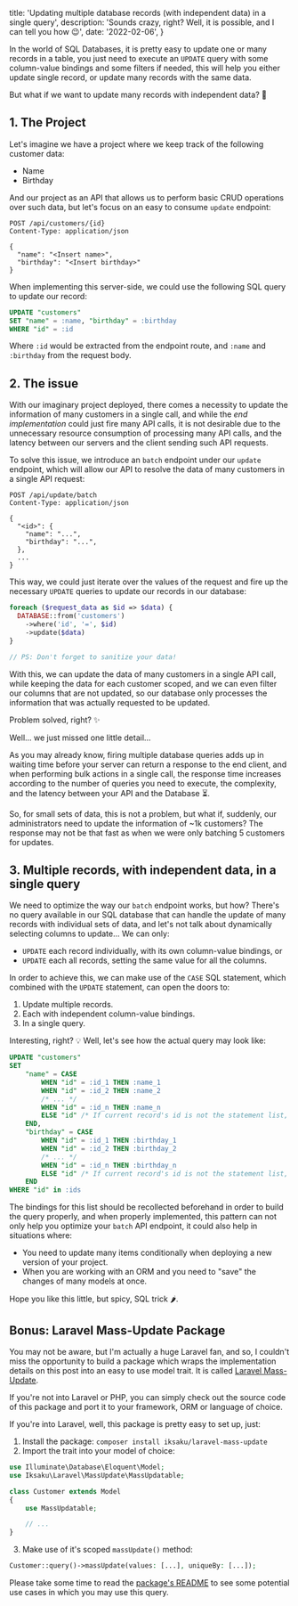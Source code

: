   title:
    'Updating multiple database records (with independent data) in a single query',
  description:
    'Sounds crazy, right? Well, it is possible, and I can tell you how 😉',
  date: '2022-02-06',
}

In the world of SQL Databases, it is pretty easy to update one or many records
in a table, you just need to execute an `UPDATE` query with some column-value
bindings and some filters if needed, this will help you either update single
record, or update many records with the same data.

But what if we want to update many records with independent data? 🤔

<!--more-->

## 1. The Project

Let's imagine we have a project where we keep track of the following customer
data:

- Name
- Birthday

And our project as an API that allows us to perform basic CRUD operations over
such data, but let's focus on an easy to consume `update` endpoint:

```http request
POST /api/customers/{id}
Content-Type: application/json

{
  "name": "<Insert name>",
  "birthday": "<Insert birthday>"
}
```

When implementing this server-side, we could use the following SQL query to
update our record:

```sql
UPDATE "customers"
SET "name" = :name, "birthday" = :birthday
WHERE "id" = :id
```

Where `:id` would be extracted from the endpoint route, and `:name` and
`:birthday` from the request body.

## 2. The issue

With our imaginary project deployed, there comes a necessity to update the
information of many customers in a single call, and while the _end
implementation_ could just fire many API calls, it is not desirable due to the
unnecessary resource consumption of processing many API calls, and the latency
between our servers and the client sending such API requests.

To solve this issue, we introduce an `batch` endpoint under our `update`
endpoint, which will allow our API to resolve the data of many customers in a
single API request:

```http request
POST /api/update/batch
Content-Type: application/json

{
  "<id>": {
    "name": "...",
    "birthday": "...",
  },
  ...
}
```

This way, we could just iterate over the values of the request and fire up the
necessary `UPDATE` queries to update our records in our database:

```php
foreach ($request_data as $id => $data) {
  DATABASE::from('customers')
    ->where('id', '=', $id)
    ->update($data)
}

// PS: Don't forget to sanitize your data!
```

With this, we can update the data of many customers in a single API call, while
keeping the data for each customer scoped, and we can even filter our columns
that are not updated, so our database only processes the information that was
actually requested to be updated.

Problem solved, right? ✨

Well... we just missed one little detail...

As you may already know, firing multiple database queries adds up in waiting
time before your server can return a response to the end client, and when
performing bulk actions in a single call, the response time increases according
to the number of queries you need to execute, the complexity, and the latency
between your API and the Database ⏳.

So, for small sets of data, this is not a problem, but what if, suddenly, our
administrators need to update the information of ~1k customers? The response may
not be that fast as when we were only batching 5 customers for updates.

## 3. Multiple records, with independent data, in a single query

We need to optimize the way our `batch` endpoint works, but how? There's no
query available in our SQL database that can handle the update of many records
with individual sets of data, and let's not talk about dynamically selecting
columns to update... We can only:

- `UPDATE` each record individually, with its own column-value bindings, or
- `UPDATE` each all records, setting the same value for all the columns.

In order to achieve this, we can make use of the `CASE` SQL statement, which
combined with the `UPDATE` statement, can open the doors to:

1. Update multiple records.
2. Each with independent column-value bindings.
3. In a single query.

Interesting, right? 💡 Well, let's see how the actual query may look like:

```sql
UPDATE "customers"
SET
    "name" = CASE
        WHEN "id" = :id_1 THEN :name_1
        WHEN "id" = :id_2 THEN :name_2
        /* ... */
        WHEN "id" = :id_n THEN :name_n
        ELSE "id" /* If current record's id is not the statement list, then fallback to it's own value */
    END,
    "birthday" = CASE
        WHEN "id" = :id_1 THEN :birthday_1
        WHEN "id" = :id_2 THEN :birthday_2
        /* ... */
        WHEN "id" = :id_n THEN :birthday_n
        ELSE "id" /* If current record's id is not the statement list, then fallback to it's own value */
    END
WHERE "id" in :ids
```

The bindings for this list should be recollected beforehand in order to build
the query properly, and when properly implemented, this pattern can not only
help you optimize your `batch` API endpoint, it could also help in situations
where:

- You need to update many items conditionally when deploying a new version of
  your project.
- When you are working with an ORM and you need to "save" the changes of many
  models at once.

Hope you like this little, but spicy, SQL trick 🌶.

## Bonus: Laravel Mass-Update Package

You may not be aware, but I'm actually a huge Laravel fan, and so, I couldn't
miss the opportunity to build a package which wraps the implementation details
on this post into an easy to use model trait. It is called
[Laravel Mass-Update](https://github.com/iksaku/laravel-mass-update).

If you're not into Laravel or PHP, you can simply check out the source code of
this package and port it to your framework, ORM or language of choice.

If you're into Laravel, well, this package is pretty easy to set up, just:

1. Install the package: `composer install iksaku/laravel-mass-update`
2. Import the trait into your model of choice:

```php
use Illuminate\Database\Eloquent\Model;
use Iksaku\Laravel\MassUpdate\MassUpdatable;

class Customer extends Model
{
    use MassUpdatable;

    // ...
}
```

3. Make use of it's scoped `massUpdate()` method:

```php
Customer::query()->massUpdate(values: [...], uniqueBy: [...]);
```

Please take some time to read the
[package's README](https://github.com/iksaku/laravel-mass-update#readme) to see
some potential use cases in which you may use this query.
